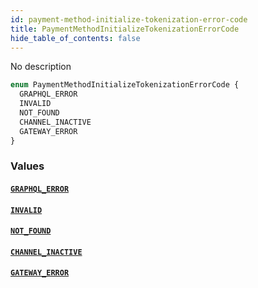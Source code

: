 ```yaml
---
id: payment-method-initialize-tokenization-error-code
title: PaymentMethodInitializeTokenizationErrorCode
hide_table_of_contents: false
---
```


No description

```graphql
enum PaymentMethodInitializeTokenizationErrorCode {
  GRAPHQL_ERROR
  INVALID
  NOT_FOUND
  CHANNEL_INACTIVE
  GATEWAY_ERROR
}
```

### Values

#### [`GRAPHQL_ERROR`](#)

#### [`INVALID`](#)

#### [`NOT_FOUND`](#)

#### [`CHANNEL_INACTIVE`](#)

#### [`GATEWAY_ERROR`](#)
